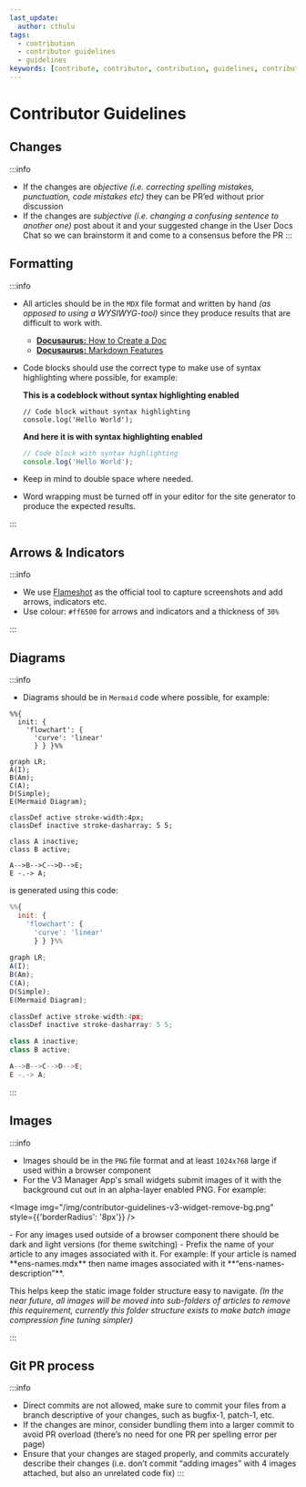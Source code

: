 ```yaml
---
last_update:
  author: cthulu
tags:
  - contribution
  - contributor guidelines
  - guidelines
keywords: [contribute, contributor, contribution, guidelines, contributor guidelines, contribution guidelines]
---
```


# Contributor Guidelines

## Changes
:::info
- If the changes are *objective* *(i.e. correcting spelling mistakes, punctuation, code mistakes etc)* they can be PR’ed without prior discussion
- If the changes are *subjective* *(i.e. changing a confusing sentence to another one)* post about it and your suggested change in the User Docs Chat so we can brainstorm it and come to a consensus before the PR
:::

## Formatting
:::info
 - All articles should be in the `MDX` file format and written by hand *(as opposed to using a WYSIWYG-tool)*
 since they produce results that are difficult to work with.
   - [**Docusaurus:** How to Create a Doc](https://docusaurus.io/docs/create-doc)
   - [**Docusaurus:** Markdown Features](https://docusaurus.io/docs/markdown-features)
 - Code blocks should use the correct type to make use of syntax highlighting where possible, for example:  
    
    **This is a codeblock without syntax highlighting enabled**
    ```
    // Code block without syntax highlighting
    console.log('Hello World');
    ```

    **And here it is with syntax highlighting enabled**
    ```js
    // Code block with syntax highlighting
    console.log('Hello World');
    ```
 - Keep in mind to double space where needed.
 - Word wrapping must be turned off in your editor for the site generator to produce the expected results.

:::

## Arrows & Indicators
:::info
 - We use [Flameshot](https://flameshot.org) as the official tool to capture screenshots and add arrows, indicators etc.
 - Use colour: `#ff6500` for arrows and indicators and a thickness of `30%`  
  <ImageWindow title="Example arrow" img="/img/contributor-guidelines-arrow.png"/>

:::

## Diagrams
:::info
 - Diagrams should be in `Mermaid` code where possible, for example:

<p align={'center'}>

```mermaid
%%{
  init: {
    'flowchart': {
      'curve': 'linear'
      } } }%%
      
graph LR;
A(I);
B(Am);
C(A);
D(Simple);
E(Mermaid Diagram);

classDef active stroke-width:4px;
classDef inactive stroke-dasharray: 5 5;

class A inactive;
class B active;

A-->B-->C-->D-->E;
E -.-> A;
```

</p>

is generated using this code:

```js title="Mermaid diagram code"
%%{
  init: {
    'flowchart': {
      'curve': 'linear'
      } } }%%
      
graph LR;
A(I);
B(Am);
C(A);
D(Simple);
E(Mermaid Diagram);

classDef active stroke-width:4px;
classDef inactive stroke-dasharray: 5 5;

class A inactive;
class B active;

A-->B-->C-->D-->E;
E -.-> A;
```

:::

## Images
:::info
 - Images should be in the `PNG` file format and at least `1024x768` large if used within a browser component
 - For the V3 Manager App's small widgets submit images of it with the background cut out in an alpha-layer enabled PNG. For example:
  <ImageWindow title="Remove the background and make sure that the background layer is an alpha-layer">
  <p align="center">

  <Image img="/img/contributor-guidelines-v3-widget-remove-bg.png" style={{'borderRadius': '8px'}} />
    
  </p>
  </ImageWindow>
 - For any images used outside of a browser component there should be dark and light versions (for theme switching)
 - Prefix the name of your article to any images associated with it. For example: If your article is named **ens-names.mdx** then name images associated with it **“ens-names-description”**.

This helps keep the static image folder structure easy to navigate.
*(In the near future, all images will be moved into sub-folders of articles to remove this requirement, currently this folder structure exists to make batch image compression fine tuning simpler)*

:::

## Git PR process

:::info
- Direct commits are not allowed, make sure to commit your files from a branch descriptive of your changes, such as bugfix-1, patch-1, etc.
- If the changes are minor, consider bundling them into a larger commit to avoid PR overload (there’s no need for one PR per spelling error per page)
- Ensure that your changes are staged properly, and commits accurately describe their changes (i.e. don’t commit “adding images” with 4 images attached, but also an unrelated code fix)
:::